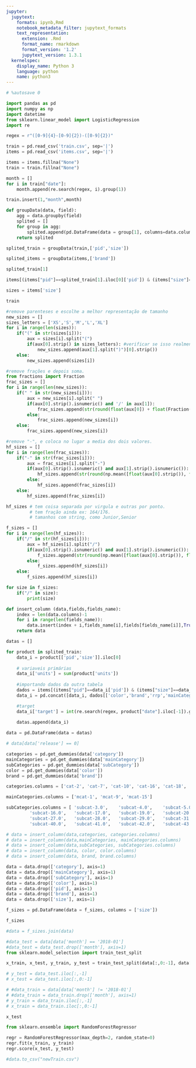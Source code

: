 ```yaml
---
jupyter:
  jupytext:
    formats: ipynb,Rmd
    notebook_metadata_filter: jupytext_formats
    text_representation:
      extension: .Rmd
      format_name: rmarkdown
      format_version: '1.2'
      jupytext_version: 1.3.1
  kernelspec:
    display_name: Python 3
    language: python
    name: python3
---
```


```python
# %autosave 0
```

```python
import pandas as pd
import numpy as np
import datetime
from sklearn.linear_model import LogisticRegression
import re

regex = r"([0-9]{4}-[0-9]{2})-([0-9]{2})"
```

```python
train = pd.read_csv('train.csv', sep='|')
items = pd.read_csv('items.csv', sep='|')

items = items.fillna("None")
train = train.fillna("None")
```

```python
month = []
for i in train["date"]:
    month.append(re.search(regex, i).group(1))
```

```python
train.insert(1,"month",month)
```

```python
def groupData(data, field):
    agg = data.groupby(field)
    splited = []
    for group in agg:
        splited.append(pd.DataFrame(data = group[1], columns=data.columns.values))
    return splited
```

```python
splited_train = groupData(train,['pid','size'])
```

```python
splited_items = groupData(items,['brand'])
```

```python
splited_train[1]
```

```python
items[(items["pid"]==splited_train[1].iloc[0]['pid']) & (items["size"]==splited_train[1].iloc[0]['size'])]
```

```python
sizes = items['size']
```

```python
train
```

```python
#remove parenteses e escolhe a melhor representação de tamanho
new_sizes = []
sizes_letters = ['XS','S','M','L','XL']
for i in range(len(sizes)):
    if("(" in str(sizes[i])):
        aux = sizes[i].split("(")
        if(aux[0].strip() in sizes_letters): #verificar se isso realmente é o melhor a ser feito
            new_sizes.append(aux[1].split(")")[0].strip())
    else:
        new_sizes.append(sizes[i])
```

```python
#remove frações e depois soma.
from fractions import Fraction
frac_sizes = []
for i in range(len(new_sizes)):
    if(" " in str(new_sizes[i])):
        aux = new_sizes[i].split(" ")
        if(aux[0].strip().isnumeric() and '/' in aux[1]):
            frac_sizes.append(str(round(float(aux[0]) + float(Fraction(aux[1])),2)))
        else: 
            frac_sizes.append(new_sizes[i])
    else:
        frac_sizes.append(new_sizes[i])
```

```python
#remove "-", e coloca no lugar a media dos dois valores.
hf_sizes = []
for i in range(len(frac_sizes)):
    if("-" in str(frac_sizes[i])):
        aux = frac_sizes[i].split("-")
        if(aux[0].strip().isnumeric() and aux[1].strip().isnumeric()):
            hf_sizes.append(str(round(np.mean([float(aux[0].strip()), float(aux[1].strip())]),2)))
        else: 
            hf_sizes.append(frac_sizes[i])
    else:
        hf_sizes.append(frac_sizes[i])
```

```python
hf_sizes # tem coisa separada por virgula e outras por ponto.
         # tem fração ainda ex: 164/176.
         # tamanhos com string, como Junior,Senior
```

```python
f_sizes = []
for i in range(len(hf_sizes)):
    if("/" in str(hf_sizes[i])):
        aux = hf_sizes[i].split("/")
        if(aux[0].strip().isnumeric() and aux[1].strip().isnumeric()):
            f_sizes.append(str(round(np.mean([float(aux[0].strip()), float(aux[1].strip())]),2)))
        else:
            f_sizes.append(hf_sizes[i])
    else:
        f_sizes.append(hf_sizes[i])
```

```python
for size in f_sizes:
    if("/" in size):
        print(size)
```

```python
def insert_column (data,fields,fields_name):
    index = len(data.columns)-1
    for i in range(len(fields_name)):
        data.insert(index + i,fields_name[i],fields[fields_name[i]],True)
    return data
```

```python
datas = []

for product in splited_train:
    data_i = product[['pid','size']].iloc[0]
    
    # variaveis primárias
    data_i['units'] = sum(product['units'])
    
    #importando dados da outra tabela
    dados = items[(items["pid"]==data_i['pid']) & (items["size"]==data_i['size'])]
    data_i = pd.concat([data_i, dados[['color','brand','rrp','mainCategory','category','subCategory']].iloc[0]])

    #target
    data_i['target'] = int(re.search(regex, product["date"].iloc[-1]).group(2))
    
    datas.append(data_i)
```

```python
data = pd.DataFrame(data = datas)
```

```python
# data[data['release'] == 0]
```

```python
categories = pd.get_dummies(data['category'])
mainCategories = pd.get_dummies(data['mainCategory'])
subCategories = pd.get_dummies(data['subCategory'])
color = pd.get_dummies(data['color'])
brand = pd.get_dummies(data['brand'])
```

```python
categories.columns = ['cat-2', 'cat-7', 'cat-10', 'cat-16', 'cat-18', 'cat-24', 'cat-30', 'cat-33', 'cat-36', 'cat-37']

mainCategories.columns = ['mcat-1', 'mcat-9', 'mcat-15']

subCategories.columns = [ 'subcat-3.0',    'subcat-4.0',    'subcat-5.0',    'subcat-6.0',    'subcat-8.0',   'subcat-11.0',   'subcat-12.0',   'subcat-13.0',   'subcat-14.0',
         'subcat-16.0',   'subcat-17.0',   'subcat-19.0',   'subcat-20.0',   'subcat-21.0',   'subcat-22.0',   'subcat-23.0',   'subcat-25.0',   'subcat-26.0',
         'subcat-27.0',   'subcat-28.0',   'subcat-29.0',   'subcat-31.0',   'subcat-32.0',   'subcat-34.0',   'subcat-35.0',   'subcat-38.0',   'subcat-39.0',
         'subcat-40.0',   'subcat-41.0',   'subcat-42.0',   'subcat-43.0',   'subcat-44.0', 'subcat-None']
```

```python
# data = insert_column(data,categories, categories.columns)
# data = insert_column(data,mainCategories, mainCategories.columns)
# data = insert_column(data,subCategories, subCategories.columns)
# data = insert_column(data, color, color.columns)
# data = insert_column(data, brand, brand.columns)
```

```python
data = data.drop(['category'], axis=1)
data = data.drop(['mainCategory'], axis=1)
data = data.drop(['subCategory'], axis=1)
data = data.drop(['color'], axis=1)
data = data.drop(['pid'], axis=1)
data = data.drop(['brand'], axis=1)
data = data.drop(['size'], axis=1)
```

```python
f_sizes = pd.DataFrame(data = f_sizes, columns = ['size'])

```

```python
f_sizes
```

```python
#data = f_sizes.join(data)
```

```python
#data_test = data[data['month'] == '2018-01']
#data_test = data_test.drop(['month'], axis=1)
from sklearn.model_selection import train_test_split

x_train, x_test, y_train, y_test = train_test_split(data[:,0:-1], data[:,-1], test_size=0.33, random_state=42)

# y_test = data_test.iloc[:,-1]
# x_test = data_test.iloc[:,0:-1]

# #data_train = data[data['month'] != '2018-01']
# #data_train = data_train.drop(['month'], axis=1)
# y_train = data_train.iloc[:,-1]
# x_train = data_train.iloc[:,0:-1]
```

```python
x_test
```

```python
from sklearn.ensemble import RandomForestRegressor

regr = RandomForestRegressor(max_depth=2, random_state=0)
regr.fit(x_train, y_train)
regr.score(x_test, y_test)
```

```python
#data.to_csv("newTrain.csv")
```

```python

```

```python

```

```python

```

```python

```

```python

```

```python

```

```python

```
